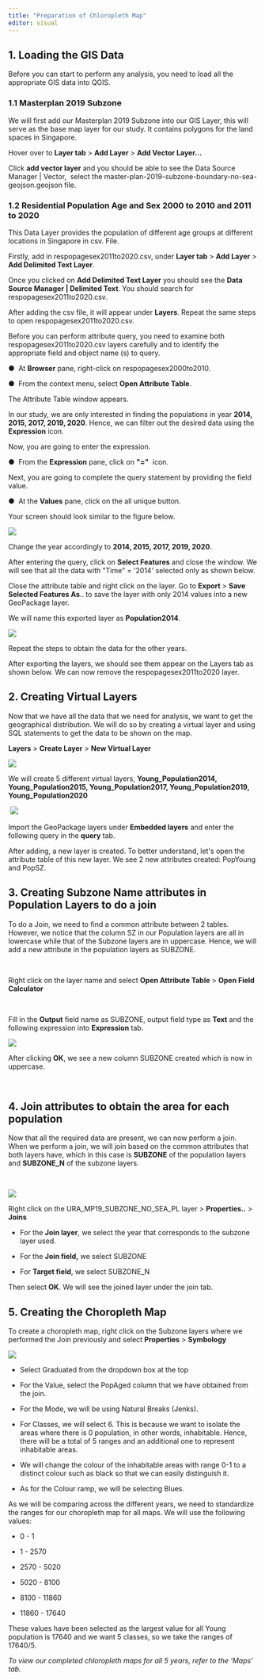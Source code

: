 ```yaml
---
title: "Preparation of Chloropleth Map"
editor: visual
---
```


## 1. Loading the GIS Data

Before you can start to perform any analysis, you need to load all the appropriate GIS data into QGIS.

### 1.1 Masterplan 2019 Subzone

We will first add our Masterplan 2019 Subzone into our GIS Layer, this will serve as the base map layer for our study. It contains polygons for the land spaces in Singapore.

Hover over to **Layer tab** \> **Add Layer** \> **Add Vector Layer\...**

Click **add vector layer** and you should be able to see the Data Source Manager \| Vector,  select the master-plan-2019-subzone-boundary-no-sea-geojson.geojson file.

### 1.2 Residential Population Age and Sex 2000 to 2010 and 2011 to 2020

This Data Layer provides the population of different age groups at different locations in Singapore in csv. File.

Firstly, add in respopagesex2011to2020.csv, under **Layer tab** \> **Add Layer** \> **Add Delimited Text Layer**.

Once you clicked on **Add Delimited Text Layer** you should see the **Data Source Manager \| Delimited Text**. You should search for respopagesex2011to2020.csv.

After adding the csv file, it will appear under **Layers**. Repeat the same steps to open respopagesex2011to2020.csv.

Before you can perform attribute query, you need to examine both respopagesex2011to2020.csv layers carefully and to identify the appropriate field and object name (s) to query.

●    At **Browser** pane, right-click on respopagesex2000to2010.

●    From the context menu, select **Open Attribute Table**.

The Attribute Table window appears.

In our study, we are only interested in finding the populations in year **2014, 2015, 2017, 2019, 2020**. Hence, we can filter out the desired data using the **Expression** icon.

Now, you are going to enter the expression.

●    From the **Expression** pane, click on **\"=\"**  icon.

Next, you are going to complete the query statement by providing the field value.

●    At the **Values** pane, click on the all unique button.

Your screen should look similar to the figure below.

![](https://lh6.googleusercontent.com/a2HrmlrN88dr8bA1scaLi0P2_0HsixSs_HMrXhFG5IBNq02IzSuiOoY2Mpzkn0e4xFcdZDOgGMQ13z4Z3Nqh1P-lt9DOcyDI1FmECIVDeTOyBznKhiqVs4KRmdjgfLDKYNppEfjS1xU7PgewZ1iBLIgIk5AI75YrjF3egi8OApb1hqP6NqQGb0PITvTdxw)

Change the year accordingly to **2014, 2015, 2017, 2019, 2020**.

After entering the query, click on **Select Features** and close the window. We will see that all the data with \"Time\" = \'2014\' selected only as shown below.

Close the attribute table and right click on the layer. Go to **Export** \> **Save Selected Features As**.. to save the layer with only 2014 values into a new GeoPackage layer.

We will name this exported layer as **Population2014**.

![](https://lh5.googleusercontent.com/MIiiJGx-3xA_VLM7nd0sSq_nSC4ckjeIGPv2dDUyxzBxRB8eRVAXSIS5tKvVWyuDb772dFOyrbhgFC7XdxFCYJ4pzvkS9dDNJkRW6aL2xGbnvCPPwRjXbcUo2bGRsp9rjpY8bDhbCIW-JZAhPIv3Giij1oRO4YGcNFIDLmAliQUwrjL--H2exEyXHfSn9g)

Repeat the steps to obtain the data for the other years.

After exporting the layers, we should see them appear on the Layers tab as shown below. We can now remove the respopagesex2011to2020 layer.

## 2. Creating Virtual Layers

Now that we have all the data that we need for analysis, we want to get the geographical distribution. We will do so by creating a virtual layer and using SQL statements to get the data to be shown on the map.

**Layers** \> **Create Layer** \> **New Virtual Layer**

![](https://lh6.googleusercontent.com/XAoqGy3gssD5y2NS1n7WCrJZsHYkySlBGh3jsYtNKynWdG7gqAXNIlnLIpjQQfHqARt5sco1FHiwxhW68B3UYQx2fpNYwA7x9nZkuDayYqameELQYaF1gNWmu4QlfZLJHmcQi3WiK20Gw66D_vwDPqRKBXzAc3vNdZ6_BvO7madZ9cihW6zTtJMZijJJHA)

We will create 5 different virtual layers, **Young_Population2014, Young_Population2015, Young_Population2017, Young_Population2019, Young_Population2020**

 ![](https://lh3.googleusercontent.com/9MiMRCqCT5odzVbcYrSfZehyD24KuBKfRvsn3as5M8H013msJLvbLDoC5S1AlG9dKPb_dezVb1Wyst7WGFzkCM_66BzQD22Ut7tiwjseeGSmANtuHktLvk5nytzC35TnSdhMRvbz_xjj2nzBDkB2BcchvwqT2d8h1fgtyGUOSVO2EBf_VycLIbemmgzYQg)

Import the GeoPackage layers under **Embedded layers** and enter the following query in the **query** tab.

After adding, a new layer is created. To better understand, let\'s open the attribute table of this new layer. We see 2 new attributes created: PopYoung and PopSZ.

## 3. Creating Subzone Name attributes in Population Layers to do a join

To do a Join, we need to find a common attribute between 2 tables. However, we notice that the column SZ in our Population layers are all in lowercase while that of the Subzone layers are in uppercase. Hence, we will add a new attribute in the population layers as SUBZONE.

 

Right click on the layer name and select **Open Attribute Table** \> **Open Field Calculator**

 

Fill in the **Output** field name as SUBZONE, output field type as **Text** and the following expression into **Expression** tab.

![](https://lh6.googleusercontent.com/zXLPdPAWC7J4BmL23jLgiDqL-Hz7ELoubvsMLna_450mGG8JSWCpEad2QRlHPyeTgLYS8cQMbtCeKLbvOpFyIwkdaB-_tpFRonICv8jmInjuEBuKeFacF9RsZAjklerywJ8vGVR8O4Pq2focJeP2U0ALOzURobBw6S1HCZ9Ekl2SS7_rt9mJVfW5-tDOjw)

After clicking **OK**, we see a new column SUBZONE created which is now in uppercase.

\

## 4. Join attributes to obtain the area for each population

Now that all the required data are present, we can now perform a join. When we perform a join, we will join based on the common attributes that both layers have, which in this case is **SUBZONE** of the population layers and **SUBZONE_N** of the subzone layers.

 

![](https://lh3.googleusercontent.com/MpGUqSEAMnoNawOf7-M48_2GXpoeSMQ9KkpJqfuU0d-t0vVHbi1QGRNZEltnzLsMtcraQNWoxmSL7LENgnkAH3yecJe-obH67P6Z-RR2riliYdggEW3aHsyOa_sYTNbBuXBEnfbPo6JnISDwsplMlxNbi1CIn2CIzPDaHwYonq5uxmHe_HCziHQ8NecE6w)

Right click on the URA_MP19_SUBZONE_NO_SEA_PL layer \> **Properties..** \> **Joins**

-   For the **Join layer**, we select the year that corresponds to the subzone layer used.

-   For the **Join field,** we select SUBZONE

-   For **Target field**, we select SUBZONE_N

Then select **OK**. We will see the joined layer under the join tab.

## 5. Creating the Choropleth Map

To create a choropleth map, right click on the Subzone layers where we performed the Join previously and select **Properties** \> **Symbology**

![](https://lh3.googleusercontent.com/Fd9LeJExpetW48a8gLKRurFvo2-yu8bp5uGft_AA7BraboaqM0fqwbta62y9tZmOvLR-GfMJPeC7jCJjA36IhG_oYhNbxBOOhKQryF62-iAG_fMrUS0l72PF5hQ569t-qYGpHrXdabxk4IgulbAn7esxt0tN9kphWkpf4E8KIa4w0UoV5E7TNS5CMRLpiw)

-   Select Graduated from the dropdown box at the top

-   For the Value, select the PopAged column that we have obtained from the join.

-   For the Mode, we will be using Natural Breaks (Jenks).

-   For Classes, we will select 6. This is because we want to isolate the areas where there is 0 population, in other words, inhabitable. Hence, there will be a total of 5 ranges and an additional one to represent inhabitable areas.

-   We will change the colour of the inhabitable areas with range 0-1 to a distinct colour such as black so that we can easily distinguish it.

-   As for the Colour ramp, we will be selecting Blues.

As we will be comparing across the different years, we need to standardize the ranges for our choropleth map for all maps. We will use the following values:

-   0 - 1

-   1 - 2570

-   2570 - 5020

-   5020 - 8100

-   8100 - 11860

-   11860 - 17640

These values have been selected as the largest value for all Young population is 17640 and we want 5 classes, so we take the ranges of 17640/5.

*To view our completed chloropleth maps for all 5 years, refer to the 'Maps' tab.*\
\
